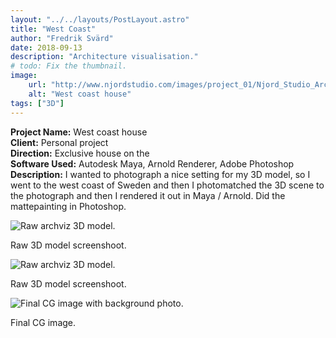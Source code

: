 ```yaml
---
layout: "../../layouts/PostLayout.astro"
title: "West Coast"
author: "Fredrik Svärd"
date: 2018-09-13
description: "Architecture visualisation."
# todo: Fix the thumbnail.
image:
    url: "http://www.njordstudio.com/images/project_01/Njord_Studio_Archviz_Westcoast_04.jpg"
    alt: "West coast house"
tags: ["3D"]
---
```



<b>Project Name:</b> West coast house<br />
<b>Client:</b> Personal project<br />
<b>Direction:</b> Exclusive house on the<br />
<b>Software Used:</b> Autodesk Maya, Arnold Renderer, Adobe Photoshop<br />
<b>Description:</b> I wanted to photograph a nice setting for my 3D model, so I went to the west coast of Sweden and then I photomatched the 3D scene to the photograph and then I rendered it out in Maya / Arnold. Did the mattepainting in Photoshop.<br />


![Raw archviz 3D model.](../../../src/images/project_01/Njord_Studio_Archviz_Westcoast_01.jpg)
<figcaption>Raw 3D model screenshoot.</figcaption>

![Raw archviz 3D model.](../../../src/images/project_01/Njord_Studio_Archviz_Westcoast_02.jpg)
<figcaption>Raw 3D model screenshoot.</figcaption>

![Final CG image with background photo.](../../../src/images/project_01/Njord_Studio_Archviz_Westcoast_04.jpg)
<figcaption>Final CG image.</figcaption>